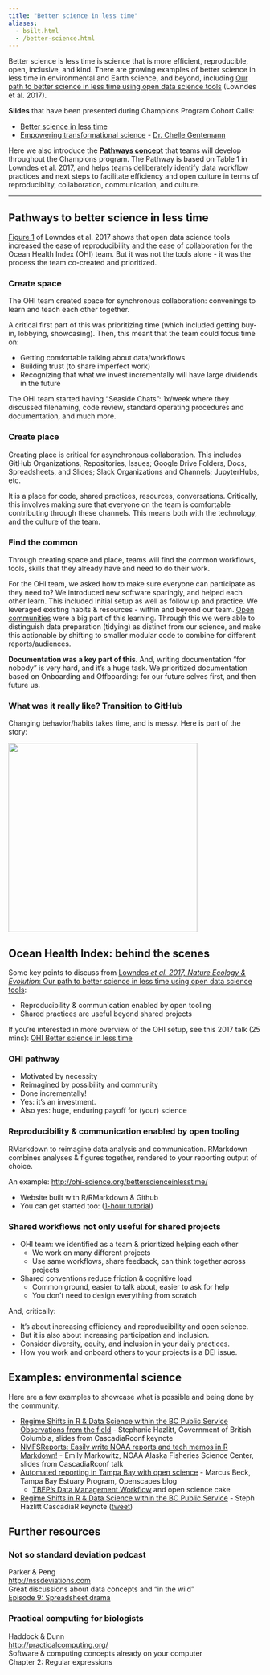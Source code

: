 ```yaml
---
title: "Better science in less time"
aliases:
  - bsilt.html
  - /better-science.html    
---
```


Better science is less time is science that is more efficient, reproducible, open, inclusive, and kind. There are growing examples of better science in less time in environmental and Earth science, and beyond, including [Our path to better science in less time using open data science tools](https://www.nature.com/articles/s41559-017-0160) (Lowndes et al. 2017).

**Slides** that have been presented during Champions Program Cohort Calls:

-   [Better science in less time](https://docs.google.com/presentation/d/1GmuTa1sUO_boH-2TonC875pD5xvXaIMHRKIoO3vUrdY/edit?usp=sharing)
-   [Empowering transformational science](https://docs.google.com/presentation/d/1SUMiQg0HhD19H-D6DDzTrFQVzub0kOINwJBG59uQCTw/edit#slide=id.p1) - [Dr. Chelle Gentemann](https://twitter.com/ChelleGentemann)

Here we also introduce the [**Pathways concept**](/core-lessons/pathways.qmd) that teams will develop throughout the Champions program. The Pathway is based on Table 1 in Lowndes et al. 2017, and helps teams deliberately identify data workflow practices and next steps to facilitate efficiency and open culture in terms of reproduciblity, collaboration, communication, and culture.

------------------------------------------------------------------------

## Pathways to better science in less time {#pathways-better-science}

[Figure 1](https://www.nature.com/articles/s41559-017-0160) of Lowndes et al. 2017 shows that open data science tools increased the ease of reproducibility and the ease of collaboration for the Ocean Health Index (OHI) team. But it was not the tools alone - it was the process the team co-created and prioritized.

### Create space

The OHI team created space for synchronous collaboration: convenings to learn and teach each other together.

A critical first part of this was prioritizing time (which included getting buy-in, lobbying, showcasing). Then, this meant that the team could focus time on:

-   Getting comfortable talking about data/workflows
-   Building trust (to share imperfect work)
-   Recognizing that what we invest incrementally will have large dividends in the future

The OHI team started having "Seaside Chats": 1x/week where they discussed filenaming, code review, standard operating procedures and documentation, and much more.

### Create place

Creating place is critical for asynchronous collaboration. This includes GitHub Organizations, Repositories, Issues; Google Drive Folders, Docs, Spreadsheets, and Slides; Slack Organizations and Channels; JupyterHubs, etc.

It is a place for code, shared practices, resources, conversations. Critically, this involves making sure that everyone on the team is comfortable contributing through these channels. This means both with the technology, and the culture of the team.

### Find the common

Through creating space and place, teams will find the common workflows, tools, skills that they already have and need to do their work.

For the OHI team, we asked how to make sure everyone can participate as they need to? We introduced new software sparingly, and helped each other learn. This included initial setup as well as follow up and practice. We leveraged existing habits & resources - within and beyond our team. [Open communities](/communities.qmd) were a big part of this learning. Through this we were able to distinguish data preparation (tidying) as distinct from our science, and make this actionable by shifting to smaller modular code to combine for different reports/audiences.

**Documentation was a key part of this**. And, writing documentation "for nobody" is very hard, and it's a huge task. We prioritized documentation based on Onboarding and Offboarding: for our future selves first, and then future us.

### What was it really like? Transition to GitHub

Changing behavior/habits takes time, and is messy. Here is part of the story:

![](images/ohi-transition-github.png){fig-align="center" width="376"}

## Ocean Health Index: behind the scenes

Some key points to discuss from [Lowndes *et al. 2017, Nature Ecology & Evolution*: Our path to better science in less time using open data science tools](https://www.nature.com/articles/s41559-017-0160):

-   Reproducibility & communication enabled by open tooling
-   Shared practices are useful beyond shared projects

If you're interested in more overview of the OHI setup, see this 2017 talk (25 mins): [OHI Better science in less time](https://www.youtube.com/watch?v=x4uzVAZvFCA)

### OHI pathway

-   Motivated by necessity
-   Reimagined by possibility and community
-   Done incrementally!
-   Yes: it's an investment.
-   Also yes: huge, enduring payoff for (your) science

### Reproducibility & communication enabled by open tooling

RMarkdown to reimagine data analysis and communication. RMarkdown combines analyses & figures together, rendered to your reporting output of choice.

An example: <http://ohi-science.org/betterscienceinlesstime/>

-   Website built with R/RMarkdown & Github\
-   You can get started too: ([1-hour tutorial](https://jules32.github.io/rmarkdown-website-tutorial/))

### Shared workflows not only useful for shared projects

-   OHI team: we identified as a team & prioritized helping each other
    -   We work on many different projects
    -   Use same workflows, share feedback, can think together across projects
-   Shared conventions reduce friction & cognitive load
    -   Common ground, easier to talk about, easier to ask for help
    -   You don't need to design everything from scratch

And, critically:

-   It's about increasing efficiency and reproducibility and open science.
-   But it is also about increasing participation and inclusion.
-   Consider diversity, equity, and inclusion in your daily practices.
-   How you work and onboard others to your projects is a DEI issue.

## Examples: environmental science

Here are a few examples to showcase what is possible and being done by the community.

-   [Regime Shifts in R & Data Science within the BC Public Service Observations from the field](https://stephhazlitt.github.io/regime-shifts/slides#1) - Stephanie Hazlitt, Government of British Columbia, slides from CascadiaRconf keynote
-   [NMFSReports: Easily write NOAA reports and tech memos in R Markdown!](https://github.com/EmilyMarkowitz-NOAA/NMFSReports/blob/main/presentations/2021-06-05%20NMFSReports%20-%20R%20Cascadia%20Conf.pdf) - Emily Markowitz, NOAA Alaska Fisheries Science Center, slides from CascadiaRconf talk
-   [Automated reporting in Tampa Bay with open science](https://www.openscapes.org/blog/2020/11/16/tampa-bay-reporting/) - Marcus Beck, Tampa Bay Estuary Program, Openscapes blog
    -   [TBEP's Data Management Workflow](https://tbep-tech.github.io/data-management-sop/workflow.html) and open science cake
-   [Regime Shifts in R & Data Science within the BC Public Service](https://stephhazlitt.github.io/regime-shifts/slides#1) - Steph Hazlitt CascadiaR keynote ([tweet](https://twitter.com/stephhazlitt/status/1401222464156299266))

## Further resources

### Not so standard deviation podcast

Parker & Peng\
<http://nssdeviations.com>\
Great discussions about data concepts and "in the wild"\
[Episode 9: Spreadsheet drama](http://nssdeviations.com/episode-9-spreadsheet-drama)

### Practical computing for biologists

Haddock & Dunn\
<http://practicalcomputing.org/>\
Software & computing concepts already on your computer\
Chapter 2: Regular expressions

```{=html}
<!---

Broman, K. Initial steps toward reproducible research. http://kbroman.org/steps2rr/ (2016).

Carly Strasser

Fischetti, T. How dplyr replaced my most common r idioms. StatsBlogs http://www.onthelambda.com/2014/02/10/how-dplyr-replaced-my-most-common-r-idioms/ (10 February 2014).

--->
```
